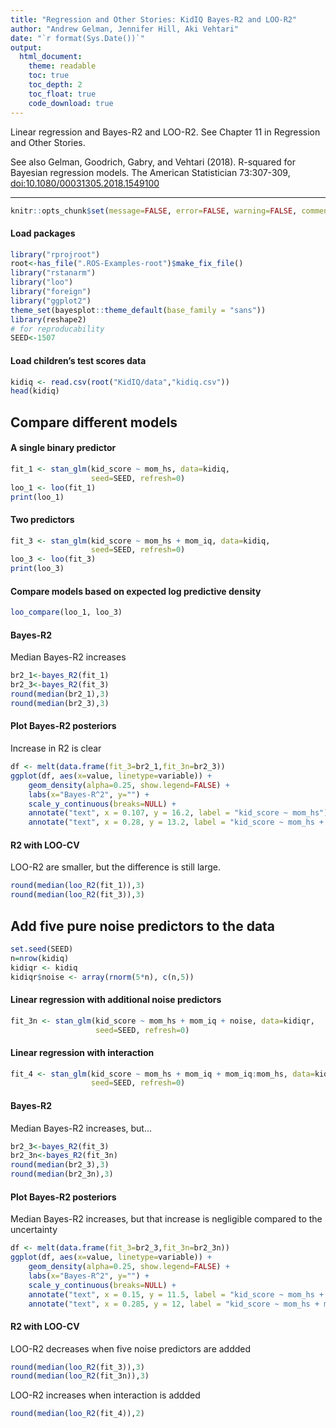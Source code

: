 ```yaml
---
title: "Regression and Other Stories: KidIQ Bayes-R2 and LOO-R2"
author: "Andrew Gelman, Jennifer Hill, Aki Vehtari"
date: "`r format(Sys.Date())`"
output:
  html_document:
    theme: readable
    toc: true
    toc_depth: 2
    toc_float: true
    code_download: true
---
```

Linear regression and Bayes-R2 and LOO-R2. See Chapter 11 in
Regression and Other Stories.

See also Gelman, Goodrich, Gabry, and Vehtari (2018). R-squared for
Bayesian regression models. The American Statistician 73:307-309,
[doi:10.1080/00031305.2018.1549100](https://doi.org/10.1080/00031305.2018.1549100)

-------------


```r
knitr::opts_chunk$set(message=FALSE, error=FALSE, warning=FALSE, comment=NA)
```

#### Load packages

```r
library("rprojroot")
root<-has_file(".ROS-Examples-root")$make_fix_file()
library("rstanarm")
library("loo")
library("foreign")
library("ggplot2")
theme_set(bayesplot::theme_default(base_family = "sans"))
library(reshape2)
# for reproducability
SEED<-1507
```

#### Load children's test scores data

```r
kidiq <- read.csv(root("KidIQ/data","kidiq.csv"))
head(kidiq)
```

## Compare different models

#### A single binary predictor

```r
fit_1 <- stan_glm(kid_score ~ mom_hs, data=kidiq,
                  seed=SEED, refresh=0)
loo_1 <- loo(fit_1)
print(loo_1)
```

#### Two predictors

```r
fit_3 <- stan_glm(kid_score ~ mom_hs + mom_iq, data=kidiq,
                  seed=SEED, refresh=0)
loo_3 <- loo(fit_3)
print(loo_3)
```

#### Compare models based on expected log predictive density

```r
loo_compare(loo_1, loo_3)
```

#### Bayes-R2<br>
Median Bayes-R2 increases

```r
br2_1<-bayes_R2(fit_1)
br2_3<-bayes_R2(fit_3)
round(median(br2_1),3)
round(median(br2_3),3)
```

#### Plot Bayes-R2 posteriors<br>
Increase in R2 is clear

```r
df <- melt(data.frame(fit_3=br2_1,fit_3n=br2_3))
ggplot(df, aes(x=value, linetype=variable)) +
    geom_density(alpha=0.25, show.legend=FALSE) +
    labs(x="Bayes-R^2", y="") +
    scale_y_continuous(breaks=NULL) + 
    annotate("text", x = 0.107, y = 16.2, label = "kid_score ~ mom_hs") +
    annotate("text", x = 0.28, y = 13.2, label = "kid_score ~ mom_hs + mom_iq")
```

#### R2 with LOO-CV<br>
LOO-R2 are smaller, but the difference is still large.

```r
round(median(loo_R2(fit_1)),3)
round(median(loo_R2(fit_3)),3)
```

## Add five pure noise predictors to the data

```r
set.seed(SEED)
n=nrow(kidiq)
kidiqr <- kidiq
kidiqr$noise <- array(rnorm(5*n), c(n,5))
```

#### Linear regression with additional noise predictors

```r
fit_3n <- stan_glm(kid_score ~ mom_hs + mom_iq + noise, data=kidiqr,
                   seed=SEED, refresh=0)
```

#### Linear regression with interaction

```r
fit_4 <- stan_glm(kid_score ~ mom_hs + mom_iq + mom_iq:mom_hs, data=kidiq,
                  seed=SEED, refresh=0)
```

#### Bayes-R2<br>
Median Bayes-R2 increases, but...

```r
br2_3<-bayes_R2(fit_3)
br2_3n<-bayes_R2(fit_3n)
round(median(br2_3),3)
round(median(br2_3n),3)
```

#### Plot Bayes-R2 posteriors<br>
Median Bayes-R2 increases, but that increase is negligible
compared to the uncertainty

```r
df <- melt(data.frame(fit_3=br2_3,fit_3n=br2_3n))
ggplot(df, aes(x=value, linetype=variable)) +
    geom_density(alpha=0.25, show.legend=FALSE) +
    labs(x="Bayes-R^2", y="") +
    scale_y_continuous(breaks=NULL) + 
    annotate("text", x = 0.15, y = 11.5, label = "kid_score ~ mom_hs + mom_iq") +
    annotate("text", x = 0.285, y = 12, label = "kid_score ~ mom_hs + mom_iq +\n noise")
```

#### R2 with LOO-CV<br>
LOO-R2 decreases when five noise predictors are addded

```r
round(median(loo_R2(fit_3)),3)
round(median(loo_R2(fit_3n)),3)
```

LOO-R2 increases when interaction is addded

```r
round(median(loo_R2(fit_4)),2)
```

